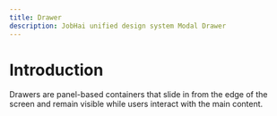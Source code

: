 ```yaml
---
title: Drawer
description: JobHai unified design system Modal Drawer
---
```


# Introduction
 
Drawers are panel-based containers that slide in from the edge of the screen and remain visible while users interact with the main content. 